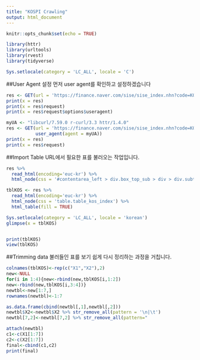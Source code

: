 ```yaml
---
title: "KOSPI Crawling"
output: html_document
---
```


```r
knitr::opts_chunk$set(echo = TRUE)

library(httr)
library(urltools)
library(rvest)
library(tidyverse)

Sys.setlocale(category = 'LC_ALL', locale = 'C')

```

##User Agent 설정
먼저 user agent를 확인하고 설정하겠습니다
```r
res <- GET(url = 'https://finance.naver.com/sise/sise_index.nhn?code=KOSPI')
print(x = res)
print(x = res$request)
print(x = res$request$options$useragent)

myUA <- "libcurl/7.59.0 r-curl/3.3 httr/1.4.0"
res <- GET(url = 'https://finance.naver.com/sise/sise_index.nhn?code=KOSPI',
           user_agent(agent = myUA))
print(x = res)
print(x = res$request)
```



##Import Table
URL에서 필요한 표를 불러오는 작업입니다.
```r
res %>% 
  read_html(encoding='euc-kr') %>% 
  html_node(css = '#contentarea_left > div.box_top_sub > div > div.subtop_sise_detail > table')

tblKOS <- res %>% 
  read_html(encoding='euc-kr') %>% 
  html_node(css = 'table.table_kos_index') %>% 
  html_table(fill = TRUE)

Sys.setlocale(category = 'LC_ALL', locale = 'korean')
glimpse(x = tblKOS)


print(tblKOS)
view(tblKOS)
```

##Trimming data
불러들인 표를 보기 쉽게 다시 정리하는 과정을 거칩니다.
```r
colnames(tblKOS)<-rep(c("X1","X2"),2)
new<-NULL
for(i in 1:4){new<-rbind(new,tblKOS[i,1:2])
new<-rbind(new,tblKOS[i,3:4])}
newtbl<-new[1:7,]
rownames(newtbl)<-1:7

as.data.frame(cbind(newtbl[,1],newtbl[,2]))
newtbl$X2<-newtbl$X2 %>% str_remove_all(pattern = '\n|\t')
newtbl[7,2]<-newtbl[7,2] %>% str_remove_all(pattern="                        ")

attach(newtbl)
c1<-c(X1[1:7])
c2<-c(X2[1:7])
final<-cbind(c1,c2)
print(final)

```
